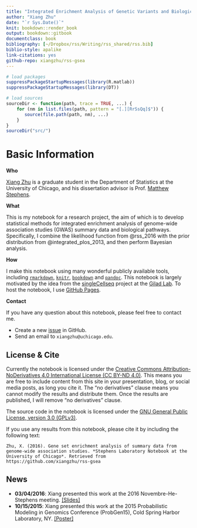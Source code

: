```yaml
--- 
title: "Integrated Enrichment Analysis of Genetic Variants and Biological Pathways"
author: "Xiang Zhu"
date: "`r Sys.Date()`"
knit: bookdown::render_book
output: bookdown::gitbook
documentclass: book
bibliography: [~/Dropbox/rss/Writing/rss_shared/rss.bib]
biblio-style: apalike
link-citations: yes
github-repo: xiangzhu/rss-gsea
---
```


```r
# load packages
suppressPackageStartupMessages(library(R.matlab))
suppressPackageStartupMessages(library(DT))

# load sources
sourceDir <- function(path, trace = TRUE, ...) {
    for (nm in list.files(path, pattern = "[.][RrSsQq]$")) {
       source(file.path(path, nm), ...)
    }
}
sourceDir("src/")
```

# Basic Information

**Who**

[Xiang Zhu](https://github.com/xiangzhu) is a graduate student in the Department of Statistics at the University of Chicago, and his dissertation advisor is Prof. [Matthew Stephens](http://stephenslab.uchicago.edu/index.html). 

**What**

This is my notebook for a research project, the aim of which is to develop statistical methods for integrated enrichment analysis of genome-wide association studies (GWAS) summary data and biological pathways.
Specifically, I combine the likelihood function from @rss_2016 with the prior distribution from @integrated_plos_2013, and then perform Bayesian analysis. 

**How**

I make this notebook using many wonderful publicly available tools,
including [`rmarkdown`][rmarkdown], [`knitr`][knitr], [`bookdown`][bookdown] and [`pandoc`][pandoc].
This notebook is largely motivated by the idea from the [singleCellseq][scs] project at the [Gilad Lab](http://giladlab.uchicago.edu/).
To host the notebook, I use [GitHub Pages][gh-pages].

[rmarkdown]: http://rmarkdown.rstudio.com/
[knitr]: http://yihui.name/knitr/
[bookdown]: https://bookdown.org/
[pandoc]: http://pandoc.org/
[rmd-site]: https://github.com/rstudio/rmarkdown/tree/gh-pages
[gh-pages]: https://pages.github.com/
[scs]: https://github.com/jdblischak/singleCellSeq

**Contact**

If you have any question about this notebook, please feel free to contact me.

- Create a new [issue](https://github.com/xiangzhu/rss-gsea/issues) in GitHub.
- Send an email to `xiangzhu@uchicago.edu`.

## License & Cite 

Currently the notebook is licensed under the [Creative Commons Attribution-NoDerivatives 4.0 International License (CC BY-ND 4.0)][site-license].
This means you are free to include content from this site in your presentation, blog, or social media posts, as long you cite it.
The "no derivatives" clause means you cannot modify the results and distribute them.
Once the results are published, I will remove "no derivatives" clause.

The source code in the notebook is licensed under the [GNU General Public License, version 3.0 (GPLv3)][code-license].

If you use any results from this notebook, please cite it by including the following text:

```block
Zhu, X. (2016). Gene set enrichment analysis of summary data from genome-wide association studies. *Stephens Laboratory Notebook at the University of Chicago*. Retrieved from https://github.com/xiangzhu/rss-gsea
```

[code-license]: https://www.gnu.org/licenses/gpl-3.0.txt
[site-license]: https://creativecommons.org/licenses/by-nd/4.0/

## News

- **03/04/2016**: Xiang presented this work at the 2016 Novembre-He-Stephens meeting. [[Slides]](http://www.stat.uchicago.edu/~xiangzhu/NHS_20160304.pdf)
- **10/15/2015**: Xiang presented this work at the 2015 Probabilistic Modeling in Genomics Conference (ProbGen15), Cold Spring Harbor Laboratory, NY. [[Poster]](http://www.stat.uchicago.edu/~xiangzhu/CSHL_2015.pdf) 
